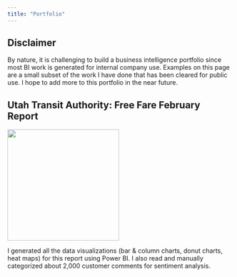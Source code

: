 ```yaml
---
title: "Portfolio"
---
```



:::{.callout-important}
## Disclaimer

By nature, it is challenging to build a business intelligence portfolio since most BI work is generated for internal company use. Examples on this page are a small subset of the work I have done that has been cleared for public use. I hope to add more to this portfolio in the near future.
:::

## Utah Transit Authority: Free Fare February Report

::: {layout-ncol=2 layout-valign="center"}
[![](assets/portfolio/UTA FFF.png){width=250px}](assets/portfolio/UTA FFF report.pdf)

I generated all the data visualizations (bar & column charts, donut charts, heat maps) for this report using Power BI. I also read and manually categorized about 2,000 customer comments for sentiment analysis.
:::